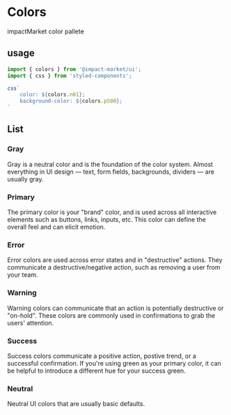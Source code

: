 
<Meta title="Colors" />

# Colors
impactMarket color pallete

## usage
```jsx
import { colors } from '@impact-market/ui';
import { css } from 'styled-components';

css`
    color: ${colors.n01};
    background-color: ${colors.p500};
`
```

## List

### Gray
Gray is a neutral color and is the foundation of the color system. Almost everything in UI design — text, form fields, backgrounds, dividers — are usually gray.

<ColorList colorPrefix="g" />

### Primary
The primary color is your "brand" color, and is used across all interactive elements such as buttons, links, inputs, etc. This color can define the overall feel and can elicit emotion.

<ColorList colorPrefix="p" />

### Error
Error colors are used across error states and in "destructive" actions. They communicate a destructive/negative action, such as removing a user from your team.

<ColorList colorPrefix="e" />

### Warning
Warning colors can communicate that an action is potentially destructive or "on-hold". These colors are commonly used in confirmations to grab the users' attention.

<ColorList colorPrefix="w" />

### Success
Success colors communicate a positive action, postive trend, or a successful confirmation. If you're using green as your primary color, it can be helpful to introduce a different hue for your success green.

<ColorList colorPrefix="s" />

### Neutral
Neutral UI colors that are usually basic defaults.

<ColorList colorPrefix="n" />
